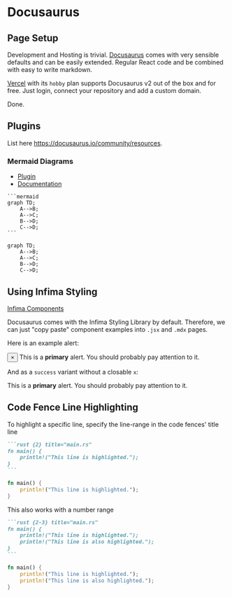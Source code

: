 # Docusaurus

## Page Setup

Development and Hosting is trivial. [Docusaurus](https://docusaurus.io/docs) comes with very sensible defaults and can be easily extended.
Regular React code and be combined with easy to write markdown.

[Vercel](https://vercel.com) with its `hobby` plan supports Docusaurus v2 out of the box and for free. Just login, connect your repository and add a custom domain.

Done.

## Plugins

List here <https://docusaurus.io/community/resources>.

### Mermaid Diagrams

- [Plugin](https://github.com/sjwall/mdx-mermaid)
- [Documentation](https://mermaid-js.github.io/mermaid)

````
```mermaid
graph TD;
    A-->B;
    A-->C;
    B-->D;
    C-->D;
```
````

```mermaid
graph TD;
    A-->B;
    A-->C;
    B-->D;
    C-->D;
```

## Using Infima Styling

[Infima Components](https://infima.dev/docs/components)

Docusaurus comes with the Infima Styling Library by default. Therefore, we can just "copy paste" component examples into `.jsx` and `.mdx` pages.

Here is an example alert:

<div class="alert alert--primary" role="alert">
    <button aria-label="Close" class="clean-btn close" type="button"><span aria-hidden="true">×</span></button>
    This is a <strong>primary</strong> alert. You should probably pay attention to it.
</div>

And as a `success` variant without a closable `x`:

<div class="alert alert--success" role="alert">
    This is a <strong>primary</strong> alert. You should probably pay attention to it.
</div>

## Code Fence Line Highlighting

To highlight a specific line, specify the line-range in the code fences' title line

````markdown title="code fence block"
```rust {2} title="main.rs"
fn main() {
    println!("This line is highlighted.");
}
```
````

```rust {2} title="main.rs"
fn main() {
    println!("This line is highlighted.");
}
```

This also works with a number range

````markdown title="code fence block"
```rust {2-3} title="main.rs"
fn main() {
    println!("This line is highlighted.");
    println!("This line is also highlighted.");
}
```
````

```rust {2-3} title="main.rs"
fn main() {
    println!("This line is highlighted.");
    println!("This line is also highlighted.");
}
```
